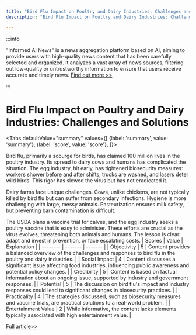 ```yaml
---
title: "Bird Flu Impact on Poultry and Dairy Industries: Challenges and Solutions"
description: "Bird Flu Impact on Poultry and Dairy Industries: Challenges and Solutions"

---
```



:::info

"Informed AI News" is a news aggregation platform based on AI, aiming to provide users with high-quality news content that has been carefully selected and organized. It analyzes a vast array of news sources, filtering out low-quality or untrustworthy information to ensure that users receive accurate and timely news.  [Find out more >>](/docs/guides)

:::

# Bird Flu Impact on Poultry and Dairy Industries: Challenges and Solutions


<Tabs
	defaultValue="summary"
	values={[
	{label: 'summary', value: 'summary'},
	{label: 'score', value: 'score'},
]}>
<TabItem value="summary">


Bird flu, primarily a scourge for birds, has claimed 100 million lives in the poultry industry. Its spread to dairy cows and humans has complicated the situation. The egg industry, hit early, has tightened biosecurity measures: workers shower before and after shifts, trucks are washed, and lasers deter wild birds. This rigor has slowed the virus but has not eradicated it.

Dairy farms face unique challenges. Cows, unlike chickens, are not typically killed by bird flu but can suffer from secondary infections. Hygiene is more challenging with large, messy animals. Pasteurization ensures milk safety, but preventing barn contamination is difficult.

The USDA plans a vaccine trial for calves, and the egg industry seeks a poultry vaccine that is easy to administer. These efforts are crucial as the virus evolves, threatening both animals and humans. The lesson is clear: adapt and invest in prevention, or face escalating costs.
</TabItem>
<TabItem value="score">
	| Scores     | Value   | Explanation |
	| -------- | ------- | ------- |
	| Objectivity  | 5    | Content provides a balanced overview of the challenges and responses to bird flu in the poultry and dairy industries.    |
	| Social Impact | 4     | Content discusses a significant issue affecting food industries, influencing public awareness and potential policy changes.    |
	| Credibility    | 5    | Content is based on factual information about an ongoing issue, supported by industry and government responses.    |
	| Potential    | 5    | The discussion on bird flu's impact and industry responses could lead to significant changes in biosecurity practices.    |
	| Practicality    | 4    | The strategies discussed, such as biosecurity measures and vaccine trials, are practical solutions to a real-world problem.    |
	| Entertainment Value    | 2    | While informative, the content lacks elements typically associated with high entertainment value.    |
</TabItem>
</Tabs>

[Full article>>](https://apnews.com/article/bird-flu-chickens-turkeys-cows-cattle-492fd92ae68d11d9defc15bc260e9301)
